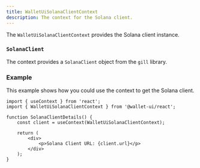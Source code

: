 ```yaml
---
title: WalletUiSolanaClientContext
description: The context for the Solana client.
---
```


The `WalletUiSolanaClientContext` provides the Solana client instance.

### `SolanaClient`

The context provides a `SolanaClient` object from the `gill` library.

### Example

This example shows how you could use the context to get the Solana client.

```tsx
import { useContext } from 'react';
import { WalletUiSolanaClientContext } from '@wallet-ui/react';

function SolanaClientDetails() {
    const client = useContext(WalletUiSolanaClientContext);

    return (
        <div>
            <p>Solana Client URL: {client.url}</p>
        </div>
    );
}
```
